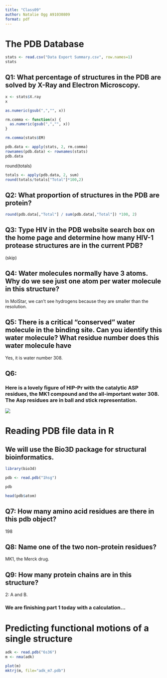 ```yaml
---
title: "Class09"
author: Natalie Ogg A91030809
format: pdf
---
```



# The PDB Database


```r
stats <- read.csv("Data Export Summary.csv", row.names=1)
stats
```


## Q1: What percentage of structures in the PDB are solved by X-Ray and Electron Microscopy.

```r

x <- stats$X.ray
x

as.numeric(gsub(",","", x))

```

```r
rm.comma <- function(x) {
  as.numeric(gsub(",","", x))
}
```

```r
rm.comma(stats$EM)

```
```r
pdb.data <- apply(stats, 2, rm.comma)
rownames(pdb.data) <- rownames(stats)
pdb.data

```

round(totals)
```r
totals <- apply(pdb.data, 2, sum)
round(totals/totals["Total"]*100,2)
```


## Q2: What proportion of structures in the PDB are protein?

```r
round(pdb.data[,"Total"] / sum(pdb.data[,"Total"]) *100, 2)

```




## Q3: Type HIV in the PDB website search box on the home page and determine how many HIV-1 protease structures are in the current PDB?

(skip)



## Q4: Water molecules normally have 3 atoms. Why do we see just one atom per water molecule in this structure?

In MolStar, we can't see hydrogens because they are smaller than the resolution.


## Q5: There is a critical “conserved” water molecule in the binding site. Can you identify this water molecule? What residue number does this water molecule have

Yes, it is water number 308. 


## Q6: 

### Here is a lovely figure of HIP-Pr with the catalytic ASP residues, the MK1 compound and the all-important water 308. The Asp residues are in ball and stick representation.  

![](1HSG.png)







# Reading PDB file data in R

## We will use the Bio3D package for structural bioinformatics.


```r
library(bio3d)

pdb <- read.pdb("1hsg")

pdb
```

```r
head(pdb$atom)
```



## Q7: How many amino acid residues are there in this pdb object? 
198


## Q8: Name one of the two non-protein residues? 
MK1, the Merck drug.


## Q9: How many protein chains are in this structure? 
2: A and B. 



### We are finishing part 1 today with a calculation…

# Predicting functional motions of a single structure

```r
adk <- read.pdb("6s36")
m <- nma(adk)
```




```r
plot(m)
mktrj(m, file="adk_m7.pdb")
```


